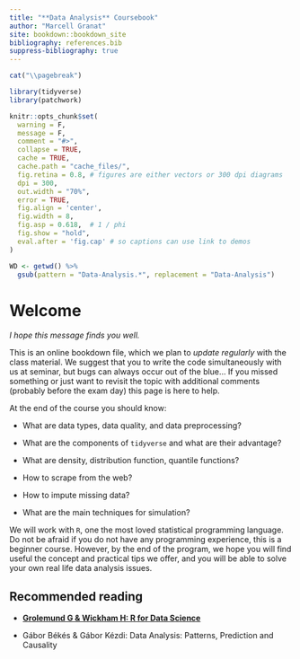 ```yaml
---
title: "**Data Analysis** Coursebook"
author: "Marcell Granat"
site: bookdown::bookdown_site
bibliography: references.bib
suppress-bibliography: true
---
```


```r
cat("\\pagebreak")
```

```r
library(tidyverse)
library(patchwork)

knitr::opts_chunk$set(
  warning = F, 
  message = F,
  comment = "#>",
  collapse = TRUE,
  cache = TRUE,
  cache.path = "cache_files/",
  fig.retina = 0.8, # figures are either vectors or 300 dpi diagrams
  dpi = 300,
  out.width = "70%",
  error = TRUE,
  fig.align = 'center',
  fig.width = 8,
  fig.asp = 0.618,  # 1 / phi
  fig.show = "hold",
  eval.after = 'fig.cap' # so captions can use link to demos
)

WD <- getwd() %>% 
  gsub(pattern = "Data-Analysis.*", replacement = "Data-Analysis")

```

# Welcome {.unnumbered}

*I hope this message finds you well.*

This is an online bookdown file, which we plan to *update regularly* with the class material. We suggest that you to write the code simultaneously with us at seminar, but bugs can always occur out of the blue... If you missed something or just want to revisit the topic with additional comments (probably before the exam day) this page is here to help.

At the end of the course you should know:

-   What are data types, data quality, and data preprocessing?

-   What are the components of `tidyverse` and what are their advantage?

-   What are density, distribution function, quantile functions?

-   How to scrape from the web?

-   How to impute missing data?

-   What are the main techniques for simulation?

We will work with `R`, one the most loved statistical programming language. Do not be afraid if you do not have any programming experience, this is a beginner course. However, by the end of the program, we hope you will find useful the concept and practical tips we offer, and you will be able to solve your own real life data analysis issues.


## Recommended reading

-   [**Grolemund G & Wickham H:
    R for Data Science**](http://r4ds.had.co.nz/)

-   Gábor Békés & Gábor Kézdi: Data Analysis:
    Patterns, Prediction and Causality
